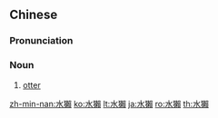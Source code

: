 {{also|水獭}}
==Chinese==
{{zh-forms|s=水獭}}

===Pronunciation===
{{zh-pron
|m=shuǐ獺
|c=seoi2 caat3,seoi2 taat3
|h=pfs=súi-chhat
|mn=chúi-thoah
|cat=n
}}

===Noun===
{{zh-noun}}

# [[otter]]

[[zh-min-nan:水獺]]
[[ko:水獺]]
[[lt:水獺]]
[[ja:水獺]]
[[ro:水獺]]
[[th:水獺]]